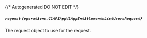 {/* Autogenerated DO NOT EDIT  */}

##### `request` *{`operations.C1APIAppV1AppEntitlementsListUsersRequest`}*
The request object to use for the request.

<Collapsible openLabel={Labels.showProperties} closeLabel={Labels.hideProperties}>
  <C1APIAppV1AppEntitlementsListUsersRequest />
</Collapsible>


